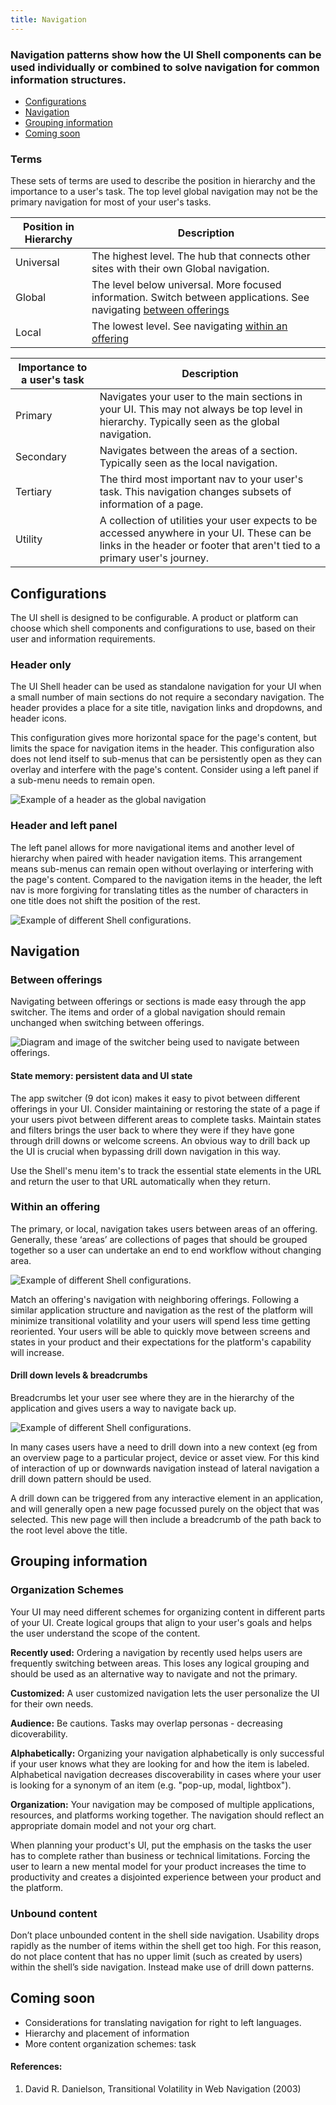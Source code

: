 ```yaml
---
title: Navigation
---
```


### Navigation patterns show how the UI Shell components can be used individually or combined to solve navigation for common information structures. 

<AnchorLinks>

- [Configurations](#configurations)
- [Navigation](#navigation)
- [Grouping information](#grouping-information)
- [Coming soon](#coming-soon)

</AnchorLinks>

### Terms
These sets of terms are used to describe the position in hierarchy and the importance to a user's task. The top level global navigation may not be the primary navigation for most of your user's tasks. 

|Position in Hierarchy|Description|
|---|---|
|Universal|The highest level. The hub that connects other sites with their own Global navigation.|
|Global |The level below universal. More focused information. Switch between applications. See navigating [between offerings](#between-offerings)|
|Local |The lowest level. See navigating [within an offering](#within-an-offering)|

|Importance to a user's task|Description|
|---|---|
|Primary |Navigates your user to the main sections in your UI. This may not always be top level in hierarchy. Typically seen as the global navigation.|
|Secondary |Navigates between the areas of a section. Typically seen as the local navigation.|
|Tertiary|The third most important nav to your user's task. This navigation changes subsets of information of a page.|
|Utility| A collection of utilities your user expects to be accessed anywhere in your UI. These can be links in the header or footer that aren't tied to a primary user's journey.|

## Configurations
The UI shell is designed to be configurable. A product or platform can choose which shell components and configurations to use, based on their user and information requirements.

### Header only
The UI Shell header can be used as standalone navigation for your UI when a small number of main sections do not require a secondary navigation. The header provides a place for a site title, navigation links and dropdowns, and header icons.

This configuration gives more horizontal space for the page's content, but limits the space for navigation items in the header. This configuration also does not lend itself to sub-menus that can be persistently open as they can overlay and interfere with the page's content. Consider using a left panel if a sub-menu needs to remain open.

<ImageComponent cols="12" caption="The IBM Design website using header-only navigation.">

![Example of a header as the global navigation](images/header-only-example.png)

</ImageComponent>

### Header and left panel
The left panel allows for more navigational items and another level of hierarchy when paired with header navigation items. This arrangement means sub-menus can remain open without overlaying or interfering with the page's content. Compared to the navigation items in the header, the left nav is more forgiving for translating titles as the number of characters in one title does not shift the position of the rest.

<ImageComponent cols="12" caption="Example of the left panel as the global navigation.">

![Example of different Shell configurations.](images/header-leftpanel-example.png)

</ImageComponent>


## Navigation

### Between offerings

Navigating between offerings or sections is made easy through the app switcher. The items and order of a global navigation should remain unchanged when switching between offerings.

<ImageComponent cols="12" caption="The switcher being used to navigate between offerings.">

![Diagram and image of the switcher being used to navigate between offerings.](images/between-offerings.png)

</ImageComponent>

#### State memory: persistent data and UI state
The app switcher (9 dot icon) makes it easy to pivot between different offerings in your UI. Consider maintaining or restoring the state of a page if your users pivot between different areas to complete tasks. Maintain states and filters brings the user back to where they were if they have gone through drill downs or welcome screens. An obvious way to drill back up the UI is crucial when bypassing drill down navigation in this way.

Use the Shell's menu item's to track the essential state elements in the URL and return the user to that URL automatically when they return.

### Within an offering

The primary, or local, navigation takes users between areas of an offering. Generally, these ‘areas’ are collections of pages that should be grouped together so a user can undertake an end to end workflow without changing area.

<ImageComponent cols="12" caption="Diagram showing the hierarchy of the global nav.">

![Example of different Shell configurations.](images/within-offering.png)

</ImageComponent>

Match an offering's navigation with neighboring offerings. Following a similar application structure and navigation as the rest of the platform will minimize transitional volatility and your users will spend less time getting reoriented. Your users will be able to quickly move between screens and states in your product and their expectations for the platform's capability will increase.

#### Drill down levels & breadcrumbs

Breadcrumbs let your user see where they are in the hierarchy of the application and gives users a way to navigate back up. 

<ImageComponent cols="12" caption="Diagram showing the hierarchy of the global nav.">

![Example of different Shell configurations.](images/drill-down.png)

</ImageComponent>

In many cases users have a need to drill down into a new context (eg from an overview page to a particular project, device or asset view. For this kind of interaction of up or downwards navigation instead of lateral navigation a drill down pattern should be used.

A drill down can be triggered from any interactive element in an application, and will generally open a new page focussed purely on the object that was selected. This new page will then include a breadcrumb of the path back to the root level above the title.


## Grouping information

### Organization Schemes

Your UI may need different schemes for organizing content in different parts of your UI. Create logical groups that align to your user's goals and helps the user understand the scope of the content.

**Recently used:**
Ordering a navigation by recently used helps users are frequently switching between areas. This loses any logical grouping and should be used as an alternative way to navigate and not the primary. 

**Customized:**
A user customized navigation lets the user personalize the UI for their own needs.

**Audience:**
Be cautions. Tasks may overlap personas - decreasing dicoverability. 

**Alphabetically:** Organizing your navigation alphabetically is only successful if your user knows what they are looking for and how the item is labeled. Alphabetical navigation decreases discoverability in cases where your user is looking for a synonym of an item (e.g. "pop-up, modal, lightbox").
 
**Organization:**
Your navigation may be composed of multiple applications, resources, and platforms working together. The navigation should reflect an appropriate domain model and not your org chart.

When planning your product's UI, put the emphasis on the tasks the user has to complete rather than business or technical limitations. Forcing the user to learn a new mental model for your product increases the time to productivity and creates a disjointed experience between your product and the platform.

### Unbound content
Don’t place unbounded content in the shell side navigation. Usability drops rapidly as the number of items within the shell get too high. For this reason, do not place content that has no upper limit (such as created by users) within the shell’s side navigation. Instead make use of drill down patterns.

## Coming soon
- Considerations for translating navigation for right to left languages.
- Hierarchy and placement of information
- More content organization schemes: task

#### References:
1. David R. Danielson, Transitional Volatility in Web Navigation (2003)
